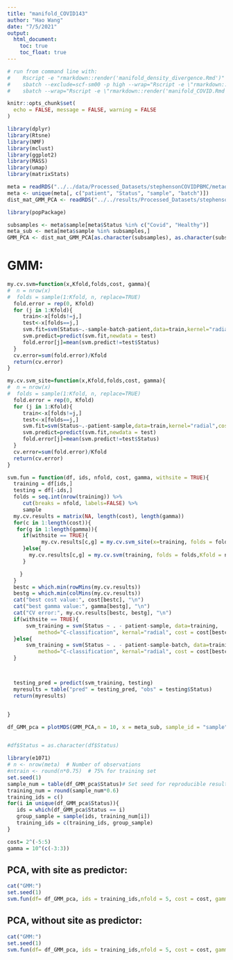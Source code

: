 ```yaml
---
title: "manifold_COVID143"
author: "Hao Wang"
date: "7/5/2021"
output: 
  html_document:
    toc: true
    toc_float: true
---
```




```r
# run from command line with:
#    Rscript -e "rmarkdown::render('manifold_density_divergence.Rmd')"
#    sbatch --exclude=scf-sm00 -p high --wrap="Rscript -e \"rmarkdown::render('manifold_density_divergence.Rmd')\""
#    sbatch --wrap="Rscript -e \"rmarkdown::render('manifold_COVID.Rmd')\""

knitr::opts_chunk$set(
  echo = FALSE, message = FALSE, warning = FALSE
)
```

```r

library(dplyr)
library(Rtsne)
library(NMF)
library(mclust)
library(ggplot2)
library(MASS)
library(umap)
library(matrixStats)

meta = readRDS("../../data/Processed_Datasets/stephensonCOVIDPBMC/metadata/stephensonCOVIDPBMC_default_metadata.Rds")
meta <- unique(meta[, c("patient", "Status", "sample", "batch")])
dist_mat_GMM_PCA <- readRDS("../../results/Processed_Datasets/stephensonCOVIDPBMC/stephensonCOVIDPBMC_default/stephensonCOVIDPBMC_default_GMM_PCA_matrix.Rds")


```


```r

library(popPackage)

subsamples <- meta$sample[meta$Status %in% c("Covid", "Healthy")]
meta_sub <- meta[meta$sample %in% subsamples,]
GMM_PCA <- dist_mat_GMM_PCA[as.character(subsamples), as.character(subsamples)]

```


# GMM:



```r
my.cv.svm=function(x,Kfold,folds,cost, gamma){
#  n = nrow(x) 
#  folds = sample(1:Kfold, n, replace=TRUE) 
  fold.error = rep(0, Kfold) 
  for (j in 1:Kfold){
     train<-x[folds!=j,]
     test<-x[folds==j,]
     svm.fit=svm(Status~.-sample-batch-patient,data=train,kernel="radial",cost=cost, gamma = gamma)
     svm.predict=predict(svm.fit,newdata = test)
     fold.error[j]=mean(svm.predict!=test$Status)
  }
  cv.error=sum(fold.error)/Kfold
  return(cv.error)
}

my.cv.svm_site=function(x,Kfold,folds,cost, gamma){
#  n = nrow(x) 
#  folds = sample(1:Kfold, n, replace=TRUE) 
  fold.error = rep(0, Kfold) 
  for (j in 1:Kfold){
     train<-x[folds!=j,]
     test<-x[folds==j,]
     svm.fit=svm(Status~.-patient-sample,data=train,kernel="radial",cost=cost, gamma = gamma)
     svm.predict=predict(svm.fit,newdata = test)
     fold.error[j]=mean(svm.predict!=test$Status)
  }
  cv.error=sum(fold.error)/Kfold
  return(cv.error)
}

svm.fun = function(df, ids, nfold, cost, gamma, withsite = TRUE){
  training = df[ids,]
  testing = df[-ids,]
  folds = seq.int(nrow(training)) %>%
     cut(breaks = nfold, labels=FALSE) %>%  
     sample
  my.cv.results = matrix(NA, length(cost), length(gamma))
  for(c in 1:length(cost)){
   for(g in 1:length(gamma)){
     if(withsite == TRUE){
           my.cv.results[c,g] = my.cv.svm_site(x=training, folds = folds,Kfold = nfold,cost = cost[c], gamma = gamma[g])
     }else{
       my.cv.results[c,g] = my.cv.svm(training, folds = folds,Kfold = nfold,cost = cost[c], gamma = gamma[g])
     }

    }
  }
  bestc = which.min(rowMins(my.cv.results))
  bestg = which.min(colMins(my.cv.results))
  cat("best cost value:", cost[bestc], "\n")
  cat("best gamma value:", gamma[bestg], "\n")
  cat("CV error:", my.cv.results[bestc, bestg], "\n")
  if(withsite == TRUE){
      svm_training = svm(Status ~ . - patient-sample, data=training, 
          method="C-classification", kernal="radial", cost = cost[bestc], gamma = gamma[bestg])
  }else{
      svm_training = svm(Status ~ . - patient-sample-batch, data=training, 
          method="C-classification", kernal="radial", cost = cost[bestc], gamma = gamma[bestg])
  }



  testing_pred = predict(svm_training, testing)
  myresults = table("pred" = testing_pred, "obs" = testing$Status)
  return(myresults)


}

```

```r
df_GMM_pca = plotMDS(GMM_PCA,n = 10, x = meta_sub, sample_id = "sample", group_id = "Status")$mds


#df$Status = as.character(df$Status)
```

```r
library(e1071)   
# n <- nrow(meta)  # Number of observations
#ntrain <- round(n*0.75)  # 75% for training set
set.seed(1)
sample_num = table(df_GMM_pca$Status)# Set seed for reproducible results
training_num = round(sample_num*0.6)
training_ids = c()
for(i in unique(df_GMM_pca$Status)){
   ids = which(df_GMM_pca$Status == i)
   group_sample = sample(ids, training_num[i])
   training_ids = c(training_ids, group_sample)
}

cost= 2^(-5:5)
gamma = 10^(c(-3:3))
```

## PCA, with site as predictor:

```r
cat("GMM:")
set.seed(1)
svm.fun(df= df_GMM_pca, ids = training_ids,nfold = 5, cost = cost, gamma= gamma, withsite = TRUE)


```

## PCA, without site as predictor:

```r
cat("GMM:")
set.seed(1)
svm.fun(df= df_GMM_pca, ids = training_ids,nfold = 5, cost = cost, gamma= gamma, withsite = FALSE)


```




